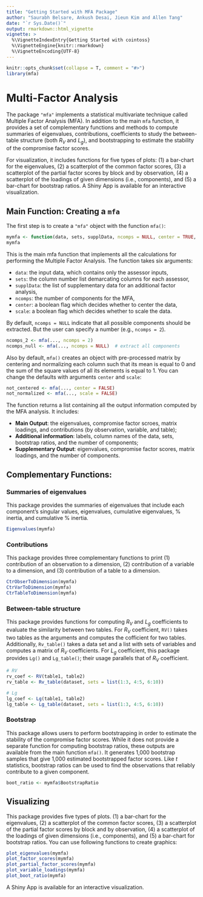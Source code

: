 ```yaml
---
title: "Getting Started with MFA Package"
author: "Saurabh Belsare, Ankush Desai, Jieun Kim and Allen Tang"
date: "`r Sys.Date()`"
output: rmarkdown::html_vignette
vignette: >
  %\VignetteIndexEntry{Getting Started with cointoss}
  %\VignetteEngine{knitr::rmarkdown}
  %\VignetteEncoding{UTF-8}
---
```


```r
knitr::opts_chunk$set(collapse = T, comment = "#>")
library(mfa)
```

# Multi-Factor Analysis

The package `"mfa"` implements a statistical multivariate technique called Multiple Factor Analysis (MFA). In addition to the main `mfa` function, it provides a set of complementary functions and methods to compute summaries of eigenvalues, contributions, coefficients to study the between-table structure (both $R_V$ and $L_g$), and bootstrapping to estimate the stability of the compromise factor scores. 


For visualization, it includes functions for five types of plots: (1) a bar-chart for the eigenvalues, (2) a scatterplot of the common factor scores, (3) a scatterplot of the partial factor scores by block and by observation, (4) a scatterplot of the loadings of given dimensions (i.e., components), and (5) a bar-chart for bootstrap ratios. A Shiny App is available for an interactive visualization.  


## Main Function: Creating a `mfa`

The first step is to create a `"mfa"` object with the function `mfa()`:

```r
mymfa <- function(data, sets, supplData, ncomps = NULL, center = TRUE, scale = TRUE)
mymfa
```

This is the main mfa function that implements all the calculations for performing the Multiple Factor Analysis. The function takes six arguments:

- `data`: the input data, which contains only the assessor inputs,
- `sets`: the column number list demarcating columns for each assessor,
- `supplData`: the list of supplementary data for an additional factor analysis,
- `ncomps`: the number of components for the MFA,
- `center`: a boolean flag which decides whether to center the data,
- `scale`: a boolean flag which decides whether to scale the data.


By default, `ncomps = NULL` indicate that all possible components should be extracted. But the user can specify a number (e.g., `ncomps = 2`). 
```r
ncomps_2 <- mfa(..., ncomps = 2)        
ncomps_null <- mfa(..., ncomps = NULL)  # extract all components
```

Also by default, `mfa()` creates an object with pre-processed matrix by centering and normalizing each column such that its mean is equal to 0 and the sum of the square values of all its elements is equal to 1. You can change the defaults with arguments `center` and `scale`:

```r
not_centered <- mfa(..., center = FALSE)
not_normalized <- mfa(..., scale = FALSE)
```


The function returns a list containing all the output information computed by the MFA analysis. It includes: 

- **Main Output**: the eigenvalues, compromise factor scroes, matrix loadings, and contributions (by observation, variable, and table);
- **Additional information**: labels, column names of the data, sets, bootstrap ratios, and the number of components; 
- **Supplementary Output**: eigenvalues, compromise factor scores, matrix loadings, and the number of components. 


## Complementary Functions: 

### Summaries of eigenvalues 
This package provides the summaries of eigenvalues that include each component's singular values, eigenvalues, cumulative eigenvalues, \% inertia, and cumulative \% inertia.   
```r
Eigenvalues(mymfa)
```


### Contributions
This package provides three complementary functions to print (1) contribution of an observation to a dimension, (2) contribution of a variable to a dimension, and (3) contribution of a table to a dimension. 
```r
CtrObserToDimension(mymfa)
CtrVarToDimension(mymfa)
CtrTableToDimension(mymfa)
```

### Between-table structure
This package provides functions for computing $R_V$ and $L_g$ coefficients to evaluate the similarity between two tables. For $R_V$ coefficient, `RV()` takes two tables as the arguments and computes the cofficient for two tables. Additionally, `Rv_table()` takes a data set and a list with sets of variables and computes a matrix of $R_V$ coefficients. For $L_g$ coefficient, this package provides `Lg()` and `Lg_table()`; their usage parallels that of $R_V$ coefficient.  

```r
# RV
rv_coef <- RV(table1, table2)
rv_table <- Rv_table(dataset, sets = list(1:3, 4:5, 6:10))

# Lg
lg_coef <- Lg(table1, table2)
lg_table <- Lg_table(dataset, sets = list(1:3, 4:5, 6:10))
```

### Bootstrap
This package allows users to perform bootstrapping in order to estimate the stability of the compromise factor scores.  While it does not provide a separate function for computing bootstrap ratios, these outputs are available from the main function `mfa()`. It generates 1,000 bootstrap samples that give 1,000 estimated bootstrapped factor scores. Like *t* statistics, bootstrap ratios can be used to find the observations that reliably contribute to a given component. 

```r
boot_ratio <- mymfa$BootstrapRatio
```


## Visualizing 

This package provides five types of plots. (1) a bar-chart for the eigenvalues, (2) a scatterplot of the common factor scores, (3) a scatterplot of the partial factor scores by block and by observation, (4) a scatterplot of the loadings of given dimensions (i.e., components), and (5) a bar-chart for bootstrap ratios. You can use following functions to create graphics:

```r
plot_eigenvalues(mymfa)
plot_factor_scores(mymfa)
plot_partial_factor_scores(mymfa)
plot_variable_loadings(mymfa)
plot_boot_ratio(mymfa)
```

A Shiny App is available for an interactive visualization.  


